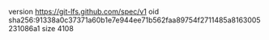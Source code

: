 version https://git-lfs.github.com/spec/v1
oid sha256:91338a0c37371a60b1e7e944ee71b562faa89754f2711485a8163005231086a1
size 4108

